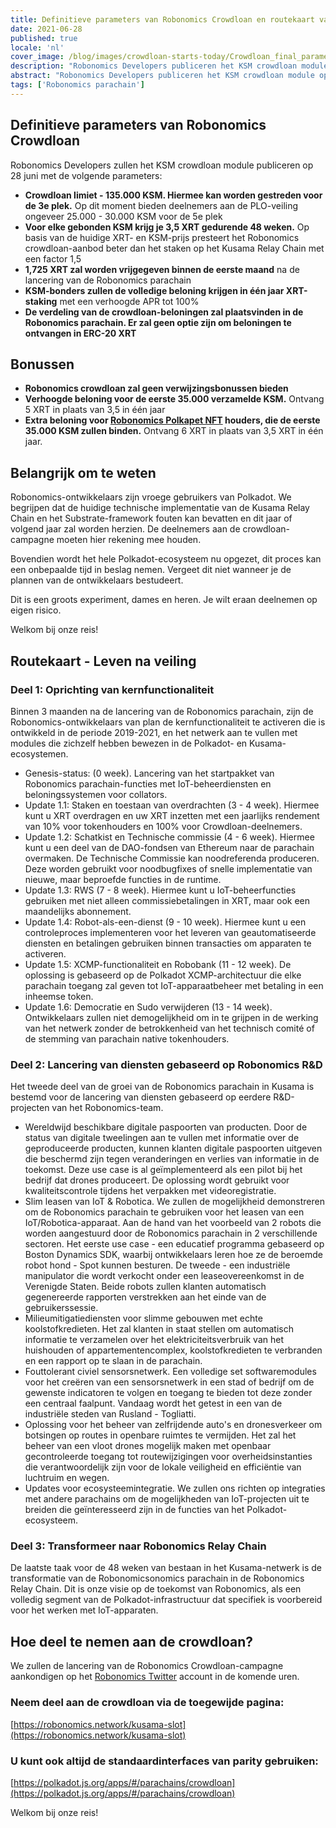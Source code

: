 ```yaml
---
title: Definitieve parameters van Robonomics Crowdloan en routekaart van 48 weken
date: 2021-06-28
published: true
locale: 'nl'
cover_image: /blog/images/crowdloan-starts-today/Crowdloan_final_parameters_Roadmap_blog.jpg
description: "Robonomics Developers publiceren het KSM crowdloan module op 28 juni. Maak kennis met de definitieve parameters, verhoogde beloningen, Robonomics ontwikkelingsplannen na de veiling."
abstract: "Robonomics Developers publiceren het KSM crowdloan module op 28 juni. Maak kennis met de definitieve parameters, verhoogde beloningen, Robonomics ontwikkelingsplannen na de veiling."
tags: ['Robonomics parachain']
---
```


## Definitieve parameters van Robonomics Crowdloan

Robonomics Developers zullen het KSM crowdloan module publiceren op 28 juni met de volgende parameters:

* **Crowdloan limiet - 135.000 KSM. Hiermee kan worden gestreden voor de 3e plek.** Op dit moment bieden deelnemers aan de PLO-veiling ongeveer 25.000 - 30.000 KSM voor de 5e plek
* **Voor elke gebonden KSM krijg je 3,5 XRT gedurende 48 weken.** Op basis van de huidige XRT- en KSM-prijs presteert het Robonomics crowdloan-aanbod beter dan het staken op het Kusama Relay Chain met een factor 1,5
* **1,725 XRT zal worden vrijgegeven binnen de eerste maand** na de lancering van de Robonomics parachain
* **KSM-bonders zullen de volledige beloning krijgen in één jaar XRT-staking** met een verhoogde APR tot 100%
* **De verdeling van de crowdloan-beloningen zal plaatsvinden in de Robonomics parachain. Er zal geen optie zijn om beloningen te ontvangen in ERC-20 XRT**

## Bonussen

* **Robonomics crowdloan zal geen verwijzingsbonussen bieden**
* **Verhoogde beloning voor de eerste 35.000 verzamelde KSM.** Ontvang 5 XRT in plaats van 3,5 in één jaar
* **Extra beloning voor [Robonomics Polkapet NFT](https://opensea.io/assets/0x8cb813bf27dc744fc5fb6ba7515504de45d39e08/24) houders, die de eerste 35.000 KSM zullen binden.** Ontvang 6 XRT in plaats van 3,5 XRT in één jaar.

## Belangrijk om te weten

Robonomics-ontwikkelaars zijn vroege gebruikers van Polkadot. We begrijpen dat de huidige technische implementatie van de Kusama Relay Chain en het Substrate-framework fouten kan bevatten en dit jaar of volgend jaar zal worden herzien. De deelnemers aan de crowdloan-campagne moeten hier rekening mee houden.

Bovendien wordt het hele Polkadot-ecosysteem nu opgezet, dit proces kan een onbepaalde tijd in beslag nemen. Vergeet dit niet wanneer je de plannen van de ontwikkelaars bestudeert.

Dit is een groots experiment, dames en heren.
Je wilt eraan deelnemen op eigen risico.

Welkom bij onze reis!

## Routekaart - Leven na veiling

<TextCard back="transparant">

### Deel 1: Oprichting van kernfunctionaliteit

Binnen 3 maanden na de lancering van de Robonomics parachain, zijn de Robonomics-ontwikkelaars van plan de kernfunctionaliteit te activeren die is ontwikkeld in de periode 2019-2021, en het netwerk aan te vullen met modules die zichzelf hebben bewezen in de Polkadot- en Kusama-ecosystemen.

* Genesis-status: (0 week). Lancering van het startpakket van Robonomics parachain-functies met IoT-beheerdiensten en beloningssystemen voor collators.
* Update 1.1: Staken en toestaan van overdrachten (3 - 4 week). Hiermee kunt u XRT overdragen en uw XRT inzetten met een jaarlijks rendement van 10% voor tokenhouders en 100% voor Crowdloan-deelnemers.
* Update 1.2: Schatkist en Technische commissie (4 - 6 week). Hiermee kunt u een deel van de DAO-fondsen van Ethereum naar de parachain overmaken. De Technische Commissie kan noodreferenda produceren. Deze worden gebruikt voor noodbugfixes of snelle implementatie van nieuwe, maar beproefde functies in de runtime.
* Update 1.3: RWS (7 - 8 week). Hiermee kunt u IoT-beheerfuncties gebruiken met niet alleen commissiebetalingen in XRT, maar ook een maandelijks abonnement.
* Update 1.4: Robot-als-een-dienst (9 - 10 week). Hiermee kunt u een controleproces implementeren voor het leveren van geautomatiseerde diensten en betalingen gebruiken binnen transacties om apparaten te activeren.
* Update 1.5: XCMP-functionaliteit en Robobank (11 - 12 week). De oplossing is gebaseerd op de Polkadot XCMP-architectuur die elke parachain toegang zal geven tot IoT-apparaatbeheer met betaling in een inheemse token.
* Update 1.6: Democratie en Sudo verwijderen (13 - 14 week). Ontwikkelaars zullen niet demogelijkheid om in te grijpen in de werking van het netwerk zonder de betrokkenheid van het technisch comité of de stemming van parachain native tokenhouders.

</TextCard>

<TextCard back="transparent">

### Deel 2: Lancering van diensten gebaseerd op Robonomics R&D

Het tweede deel van de groei van de Robonomics parachain in Kusama is bestemd voor de lancering van diensten gebaseerd op eerdere R&D-projecten van het Robonomics-team.

* Wereldwijd beschikbare digitale paspoorten van producten. Door de status van digitale tweelingen aan te vullen met informatie over de geproduceerde producten, kunnen klanten digitale paspoorten uitgeven die beschermd zijn tegen veranderingen en verlies van informatie in de toekomst. Deze use case is al geïmplementeerd als een pilot bij het bedrijf dat drones produceert. De oplossing wordt gebruikt voor kwaliteitscontrole tijdens het verpakken met videoregistratie.
* Slim leasen van IoT & Robotica. We zullen de mogelijkheid demonstreren om de Robonomics parachain te gebruiken voor het leasen van een IoT/Robotica-apparaat. Aan de hand van het voorbeeld van 2 robots die worden aangestuurd door de Robonomics parachain in 2 verschillende sectoren. Het eerste use case - een educatief programma gebaseerd op Boston Dynamics SDK, waarbij ontwikkelaars leren hoe ze de beroemde robot hond - Spot kunnen besturen. De tweede - een industriële manipulator die wordt verkocht onder een leaseovereenkomst in de Verenigde Staten. Beide robots zullen klanten automatisch gegenereerde rapporten verstrekken aan het einde van de gebruikerssessie.
* Milieumitigatiediensten voor slimme gebouwen met echte koolstofkredieten. Het zal klanten in staat stellen om automatisch informatie te verzamelen over het elektriciteitsverbruik van het huishouden of appartementencomplex, koolstofkredieten te verbranden en een rapport op te slaan in de parachain.
* Fouttolerant civiel sensorsnetwerk. Een volledige set softwaremodules voor het creëren van een sensorsnetwerk in een stad of bedrijf om de gewenste indicatoren te volgen en toegang te bieden tot deze zonder een centraal faalpunt. Vandaag wordt het getest in een van de industriële steden van Rusland - Togliatti.
* Oplossing voor het beheer van zelfrijdende auto's en dronesverkeer om botsingen op routes in openbare ruimtes te vermijden. Het zal het beheer van een vloot drones mogelijk maken met openbaar gecontroleerde toegang tot routewijzigingen voor overheidsinstanties die verantwoordelijk zijn voor de lokale veiligheid en efficiëntie van luchtruim en wegen.
* Updates voor ecosysteemintegratie. We zullen ons richten op integraties met andere parachains om de mogelijkheden van IoT-projecten uit te breiden die geïnteresseerd zijn in de functies van het Polkadot-ecosysteem.

</TextCard>

<TextCard back="transparent">

### Deel 3: Transformeer naar Robonomics Relay Chain

De laatste taak voor de 48 weken van bestaan in het Kusama-netwerk is de transformatie van de Robonomicsonomics parachain in de Robonomics Relay Chain. Dit is onze visie op de toekomst van Robonomics, als een volledig segment van de Polkadot-infrastructuur dat specifiek is voorbereid voor het werken met IoT-apparaten.

</TextCard>

## Hoe deel te nemen aan de crowdloan?

We zullen de lancering van de Robonomics Crowdloan-campagne aankondigen op het [Robonomics Twitter](https://twitter.com/AIRA_Robonomics) account in de komende uren.

<TextCard back="transparent">

### Neem deel aan de crowdloan via de toegewijde pagina:

[https://robonomics.network/kusama-slot](https://robonomics.network/kusama-slot)

</TextCard>

<TextCard back="transparent">

### U kunt ook altijd de standaardinterfaces van parity gebruiken:

[https://polkadot.js.org/apps/#/parachains/crowdloan](https://polkadot.js.org/apps/#/parachains/crowdloan)

</TextCard>

Welkom bij onze reis!